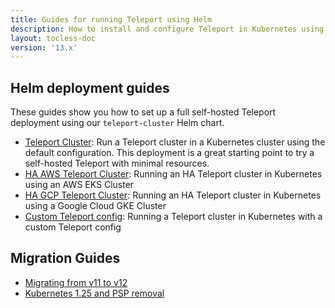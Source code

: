 ```yaml
---
title: Guides for running Teleport using Helm
description: How to install and configure Teleport in Kubernetes using Helm
layout: tocless-doc
version: '13.x'
---
```


## Helm deployment guides

These guides show you how to set up a full self-hosted Teleport deployment using
our `teleport-cluster` Helm chart.

- [Teleport Cluster](/ver/13.x/deploy-a-cluster/helm-deployments/kubernetes-cluster): Run a Teleport cluster in a Kubernetes cluster using
  the default configuration. This deployment is a great starting point to try a self-hosted
  Teleport with minimal resources.
- [HA AWS Teleport Cluster](/ver/13.x/deploy-a-cluster/helm-deployments/aws): Running an HA Teleport cluster in Kubernetes using an AWS EKS Cluster
- [HA GCP Teleport Cluster](/ver/13.x/deploy-a-cluster/helm-deployments/gcp): Running an HA Teleport cluster in Kubernetes using a Google Cloud GKE Cluster
- [Custom Teleport config](/ver/13.x/deploy-a-cluster/helm-deployments/custom): Running a Teleport cluster in Kubernetes with a custom Teleport config

## Migration Guides

- [Migrating from v11 to v12](/ver/13.x/deploy-a-cluster/helm-deployments/migration-v12)
- [Kubernetes 1.25 and PSP removal](/ver/13.x/deploy-a-cluster/helm-deployments/migration-kubernetes-1-25-psp)
